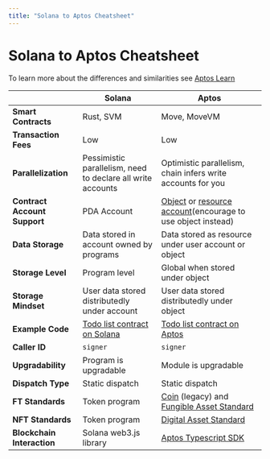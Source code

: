 ```yaml
---
title: "Solana to Aptos Cheatsheet"
---
```


# Solana to Aptos Cheatsheet

To learn more about the differences and similarities see [Aptos Learn](https://learn.aptoslabs.com/en/tutorial/solana-to-aptos-guide/cheat-sheet)

|                              | Solana                                                                                                           | Aptos                                                                                                                                                              |
| ---------------------------- | ---------------------------------------------------------------------------------------------------------------- | ------------------------------------------------------------------------------------------------------------------------------------------------------------------ |
| **Smart Contracts**          | Rust, SVM                                                                                                        | Move, MoveVM                                                                                                                                                       |
| **Transaction Fees**         | Low                                                                                                              | Low                                                                                                                                                                |
| **Parallelization**          | Pessimistic parallelism, need to declare all write accounts                                                      | Optimistic parallelism, chain infers write accounts for you                                                                                                        |
| **Contract Account Support** | PDA Account                                                                                                      | [Object](../smart-contracts/objects.mdx) or [resource account](../smart-contracts/resource-accounts.mdx)(encourage to use object instead) |
| **Data Storage**             | Data stored in account owned by programs                                                                         | Data stored as resource under user account or object                                                                                                               |
| **Storage Level**            | Program level                                                                                                    | Global when stored under object                                                                                                                                    |
| **Storage Mindset**          | User data stored distributedly under account                                                                     | User data stored distributedly under object                                                                                                                        |
| **Example Code**             | [Todo list contract on Solana](https://github.com/aptos-labs/move-by-examples/tree/main/advanced-todo-list/solana) | [Todo list contract on Aptos](https://github.com/aptos-labs/move-by-examples/tree/main/advanced-todo-list/aptos)                                                     |
| **Caller ID**                | `signer`                                                                                                         | `signer`                                                                                                                                                           |
| **Upgradability**            | Program is upgradable                                                                                            | Module is upgradable                                                                                                                                               |
| **Dispatch Type**            | Static dispatch                                                                                                  | Static dispatch                                                                                                                                                    |
| **FT Standards**             | Token program                                                                                                    | [Coin](../smart-contracts/aptos-coin.mdx) (legacy) and [Fungible Asset Standard](../smart-contracts/fungible-asset.mdx)                                  |
| **NFT Standards**            | Token program                                                                                                    | [Digital Asset Standard](../smart-contracts/digital-asset.mdx)                                                                                                |
| **Blockchain Interaction**   | Solana web3.js library                                                                                           | [Aptos Typescript SDK](../sdks/ts-sdk.mdx)                                                                                                 |